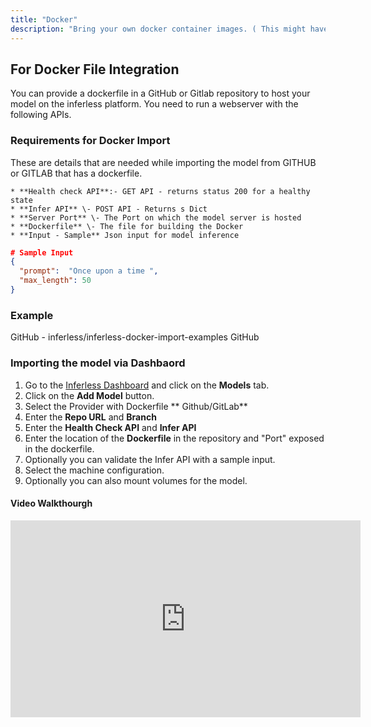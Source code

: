 ```yaml
---
title: "Docker"
description: "Bring your own docker container images. ( This might have higher coldstarts )"
---
```


## For Docker File Integration

You can provide a dockerfile in a GitHub or Gitlab repository to host your model on the inferless platform. You need to run a webserver with the following APIs.

### Requirements for Docker Import

These are details that are needed while importing the model from GITHUB or GITLAB that has a dockerfile.

    * **Health check API**:- GET API - returns status 200 for a healthy state  
    * **Infer API** \- POST API - Returns s Dict  
    * **Server Port** \- The Port on which the model server is hosted  
    * **Dockerfile** \- The file for building the Docker
    * **Input - Sample** Json input for model inference  
    

```json
# Sample Input 
{
  "prompt":  "Once upon a time ", 
  "max_length": 50
}
```

### Example
<Card icon = "github" href="https://github.com/inferless/inferless-docker-import-examples">
GitHub - inferless/inferless-docker-import-examples GitHub
</Card>

### Importing the model via Dashbaord 

1. Go to the [Inferless Dashboard](https://app.inferless.com) and click on the **Models** tab.
2. Click on the **Add Model** button.
3. Select the Provider with Dockerfile ** Github/GitLab**  
4. Enter the **Repo URL** and **Branch**
5. Enter the **Health Check API** and **Infer API**
6. Enter the location of the **Dockerfile** in the repository and "Port" exposed in the dockerfile.
8. Optionally you can validate the Infer API with a sample input.
6. Select the machine configuration. 
7. Optionally you can also mount volumes for the model.


#### Video Walkthourgh

<iframe width="560" height="315" src="https://www.youtube.com/embed/dQw4w9WgXcQ" title="YouTube video player" frameborder="0" allow="accelerometer; autoplay; clipboard-write; encrypted-media; gyroscope; picture-in-picture; web-share" allowfullscreen></iframe>
